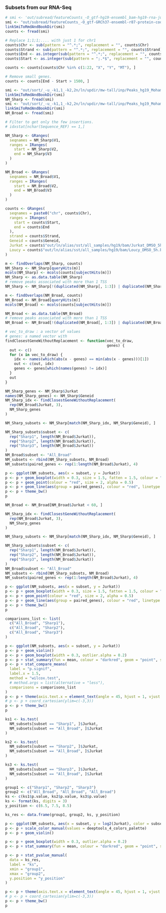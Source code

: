 ### Subsets from our RNA-Seq

```r
# smi <- 'out/subread/featureCounts_-O_gtf-hg19-ensembl_bam-hg19-rna-jurkat-loucy.tsv'
smi <- "out/subread/featureCounts_-O_gtf-GRCh37-ensembl-r87-protein-coding_bam-hg19-rna-jurkat-loucy.tsv"
linkSmiToRmdAndBookDir(smi)
counts <- fread(smi)

# Replace 1;1;1;.... with just 1 for chr1
counts$Chr <- sub(pattern = "^.*;", replacement = "", counts$Chr)
counts$Strand <- sub(pattern = "^.*;", replacement = "", counts$Strand)
counts$End <- as.integer(sub(pattern = "^.*;", replacement = "", counts$End))
counts$Start <- as.integer(sub(pattern = ";.*$", replacement = "", counts$Start))

counts <- counts[counts$Chr %in% c(1:22, "X", "Y", "MT"), ]

# Remove small genes.
counts <- counts[End - Start > 1500, ]

smi <- "out/sort/_-u_-k1,1_-k2,2n/ln/updir/mw-tall/inp/Peaks_hg19_Mohammed/Sharp/NM_Sharp_Jurkat.bed"
linkSmiToRmdAndBookDir(smi)
NM_Sharp <- fread(smi)
smi <- "out/sort/_-u_-k1,1_-k2,2n/ln/updir/mw-tall/inp/Peaks_hg19_Mohammed/Broad/NM_Broad_Jurkat.bed"
linkSmiToRmdAndBookDir(smi)
NM_Broad <- fread(smi)

# Filter to get only the few insertions.
# idxstat[nchar(Sequence_REF) == 1,]

NM_Sharp <- GRanges(
  seqnames = NM_Sharp$V1,
  ranges = IRanges(
    start = NM_Sharp$V2,
    end = NM_Sharp$V3
  )
)

NM_Broad <- GRanges(
  seqnames = NM_Broad$V1,
  ranges = IRanges(
    start = NM_Broad$V2,
    end = NM_Broad$V3
  )
)

counts <- GRanges(
  seqnames = paste0("chr", counts$Chr),
  ranges = IRanges(
    start = counts$Start,
    end = counts$End
  ),
  strand = counts$Strand,
  Geneid = counts$Geneid,
  Jurkat = counts$"out/ln/alias/sst/all_samples/hg19/bam/Jurkat_DMSO_5h.bam" / counts$Length,
  Loucy = counts$"out/ln/alias/sst/all_samples/hg19/bam/Loucy_DMSO_5h.bam" / counts$Length
)

m <- findOverlaps(NM_Sharp, counts)
NM_Sharp <- NM_Sharp[queryHits(m)]
mcols(NM_Sharp) <- mcols(counts[subjectHits(m)])
NM_Sharp <- as.data.table(NM_Sharp)
# remove peaks associated with more than 1 TSS
NM_Sharp <- NM_Sharp[!(duplicated(NM_Sharp[, 1:3]) | duplicated(NM_Sharp[, 1:3], fromLast = TRUE)), ]

m <- findOverlaps(NM_Broad, counts)
NM_Broad <- NM_Broad[queryHits(m)]
mcols(NM_Broad) <- mcols(counts[subjectHits(m)])

NM_Broad <- as.data.table(NM_Broad)
# remove peaks associated with more than 1 TSS
NM_Broad <- NM_Broad[!(duplicated(NM_Broad[, 1:3]) | duplicated(NM_Broad[, 1:3], fromLast = TRUE)), ]

# vec_to_draw : a vector of values
# genes: a named vector with
findClosestGeneWithoutReplacement <- function(vec_to_draw,
                                              genes) {
  out <- c()
  for (x in vec_to_draw) {
    idx <- names(which(abs(x - genes) == min(abs(x - genes)))[1])
    out <- c(out, idx)
    genes <- genes[which(names(genes) != idx)]
  }
  out
}

NM_Sharp_genes <- NM_Sharp$Jurkat
names(NM_Sharp_genes) <- NM_Sharp$Geneid
NM_Sharp_idx <- findClosestGeneWithoutReplacement(
  rep(NM_Broad$Jurkat, 3),
  NM_Sharp_genes
)

NM_Sharp_subsets <- NM_Sharp[match(NM_Sharp_idx, NM_Sharp$Geneid), ]

NM_Sharp_subsets$subset <- c(
  rep("Sharp1", length(NM_Broad$Jurkat)),
  rep("Sharp2", length(NM_Broad$Jurkat)),
  rep("Sharp3", length(NM_Broad$Jurkat))
)
NM_Broad$subset <- "All_Broad"
NM_subsets <- rbind(NM_Sharp_subsets, NM_Broad)
NM_subsets$paired_genes <- rep(1:length(NM_Broad$Jurkat), 4)

p <- ggplot(NM_subsets, aes(x = subset, y = Jurkat))
p <- p + geom_boxplot(width = 0.3, size = 1.5, fatten = 1.5, colour = "grey70")
p <- p + geom_point(colour = "red", size = 2, alpha = 0.5)
p <- p + geom_line(aes(group = paired_genes), colour = "red", linetype = "11")
p <- p + theme_bw()
p
```

```r
NM_Broad <- NM_Broad[NM_Broad$Jurkat < 60, ]

NM_Sharp_idx <- findClosestGeneWithoutReplacement(
  rep(NM_Broad$Jurkat, 3),
  NM_Sharp_genes
)

NM_Sharp_subsets <- NM_Sharp[match(NM_Sharp_idx, NM_Sharp$Geneid), ]

NM_Sharp_subsets$subset <- c(
  rep("Sharp1", length(NM_Broad$Jurkat)),
  rep("Sharp2", length(NM_Broad$Jurkat)),
  rep("Sharp3", length(NM_Broad$Jurkat))
)
NM_Broad$subset <- "All_Broad"
NM_subsets <- rbind(NM_Sharp_subsets, NM_Broad)
NM_subsets$paired_genes <- rep(1:length(NM_Broad$Jurkat), 4)

p <- ggplot(NM_subsets, aes(x = subset, y = Jurkat))
p <- p + geom_boxplot(width = 0.3, size = 1.5, fatten = 1.5, colour = "grey70")
p <- p + geom_point(colour = "red", size = 2, alpha = 0.5)
p <- p + geom_line(aes(group = paired_genes), colour = "red", linetype = "11")
p <- p + theme_bw()
p
```

```r
comparisons_list <- list(
  c("All_Broad", "Sharp1"),
  c("All_Broad", "Sharp2"),
  c("All_Broad", "Sharp3")
)

p <- ggplot(NM_subsets, aes(x = subset, y = Jurkat))
p <- p + geom_violin()
p <- p + geom_boxplot(width = 0.3, outlier.alpha = 0.2)
p <- p + stat_summary(fun = mean, colour = "darkred", geom = "point", shape = 18, size = 3, show.legend = FALSE)
p <- p + stat_compare_means(
  label = "p.signif",
  label.x = 1.5,
  method = "wilcox.test",
  # method.args = list(alternative = "less"),
  comparisons = comparisons_list
)
p <- p + theme(axis.text.x = element_text(angle = 45, hjust = 1, vjust = 1))
# p <- p + coord_cartesian(ylim=c(-3,3))
p <- p + theme_bw()
p
```

```r
ks1 <- ks.test(
  NM_subsets[subset == "Sharp1", ]$Jurkat,
  NM_subsets[subset == "All_Broad", ]$Jurkat
)

ks2 <- ks.test(
  NM_subsets[subset == "Sharp2", ]$Jurkat,
  NM_subsets[subset == "All_Broad", ]$Jurkat
)

ks3 <- ks.test(
  NM_subsets[subset == "Sharp3", ]$Jurkat,
  NM_subsets[subset == "All_Broad", ]$Jurkat
)

group1 <- c("Sharp1", "Sharp2", "Sharp3")
group2 <- c("All_Broad", "All_Broad", "All_Broad")
ks <- c(ks1$p.value, ks2$p.value, ks3$p.value)
ks <- format(ks, digits = 3)
y_position <- c(6.5, 7.5, 8.5)

ks_res <- data.frame(group1, group2, ks, y_position)

p <- ggplot(NM_subsets, aes(x = subset, y = log2(Jurkat), color = subset))
p <- p + scale_color_manual(values = deeptools_4_colors_palette)
p <- p + geom_violin()

p <- p + geom_boxplot(width = 0.3, outlier.alpha = 0.2)
p <- p + stat_summary(fun = mean, colour = "darkred", geom = "point", shape = 18, size = 3, show.legend = FALSE)

p <- p + stat_pvalue_manual(
  data = ks_res,
  label = "ks",
  xmin = "group1",
  xmax = "group2",
  y.position = "y_position"
)

p <- p + theme(axis.text.x = element_text(angle = 45, hjust = 1, vjust = 1))
# p <- p + coord_cartesian(ylim=c(-3,3))
p <- p + theme_bw()
p
```

